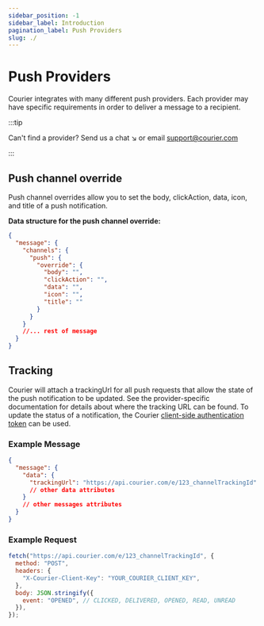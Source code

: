 ```yaml
---
sidebar_position: -1
sidebar_label: Introduction
pagination_label: Push Providers
slug: ./
---
```


# Push Providers

Courier integrates with many different push providers. Each provider may have specific requirements in order to deliver a message to a recipient.

:::tip  

Can't find a provider? Send us a chat ↘️ or email support@courier.com

:::

## Push channel override

Push channel overrides allow you to set the body, clickAction, data, icon, and title of a push notification.

**Data structure for the push channel override:**

```json
{
  "message": {
    "channels": {
      "push": {
        "override": {
          "body": "",
          "clickAction": "",
          "data": "",
          "icon": "",
          "title": ""
        }
      }
    }
    //... rest of message
  }
}
```

## Tracking

Courier will attach a trackingUrl for all push requests that allow the state of the push notification to be updated. See the provider-specific documentation for details about where the tracking URL can be found. To update the status of a notification, the Courier [client-side authentication token](https://www.notion.so/trycourier/Tracking-Push-events-d6fdb9015da44ae5a6acdc5fe6832571#1ea48b560055476db8c07812adf14e90) can be used.

### Example Message

```json
{
  "message": {
    "data": {
      "trackingUrl": "https://api.courier.com/e/123_channelTrackingId"
      // other data attributes
    }
    // other messages attributes
  }
}
```

### Example Request

```js
fetch("https://api.courier.com/e/123_channelTrackingId", {
  method: "POST",
  headers: {
    "X-Courier-Client-Key": "YOUR_COURIER_CLIENT_KEY",
  },
  body: JSON.stringify({
    event: "OPENED", // CLICKED, DELIVERED, OPENED, READ, UNREAD
  }),
});
```
